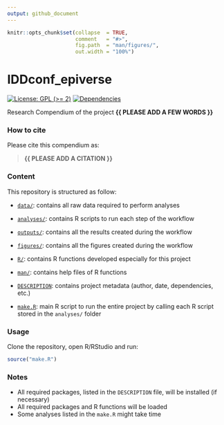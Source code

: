 ```yaml
---
output: github_document
---
```


<!-- README.md is generated from README.Rmd. Please edit that file -->


```r
knitr::opts_chunk$set(collapse  = TRUE,
                      comment   = "#>",
                      fig.path  = "man/figures/",
                      out.width = "100%")
```



# IDDconf_epiverse


<!-- badges: start -->
[![License: GPL (>= 2)](https://img.shields.io/badge/License-GPL%20%28%3E%3D%202%29-blue.svg)](https://choosealicense.com/licenses/gpl-2.0/)
[![Dependencies](https://img.shields.io/badge/dependencies-6/96-orange?style=flat)](#)
<!-- badges: end -->


Research Compendium of the project **{{ PLEASE ADD A FEW WORDS }}**



### How to cite

Please cite this compendium as: 

> **{{ PLEASE ADD A CITATION }}**



### Content

This repository is structured as follow:

- [`data/`](https://github.com/mbkoltai/IDDconf_epiverse/tree/master/data):
contains all raw data required to perform analyses

- [`analyses/`](https://github.com/mbkoltai/IDDconf_epiverse/tree/main/analyses/):
contains R scripts to run each step of the workflow

- [`outputs/`](https://github.com/mbkoltai/IDDconf_epiverse/tree/main/outputs):
contains all the results created during the workflow

- [`figures/`](https://github.com/mbkoltai/IDDconf_epiverse/tree/main/figures):
contains all the figures created during the workflow

- [`R/`](https://github.com/mbkoltai/IDDconf_epiverse/tree/main/R):
contains R functions developed especially for this project

- [`man/`](https://github.com/mbkoltai/IDDconf_epiverse/tree/main/man):
contains help files of R functions

- [`DESCRIPTION`](https://github.com/mbkoltai/IDDconf_epiverse/tree/main/DESCRIPTION):
contains project metadata (author, date, dependencies, etc.)

- [`make.R`](https://github.com/mbkoltai/IDDconf_epiverse/tree/main/make.R):
main R script to run the entire project by calling each R script stored in the `analyses/` folder



### Usage

Clone the repository, open R/RStudio and run:

```r
source("make.R")
```



### Notes

- All required packages, listed in the `DESCRIPTION` file, will be installed (if necessary)
- All required packages and R functions will be loaded
- Some analyses listed in the `make.R` might take time
